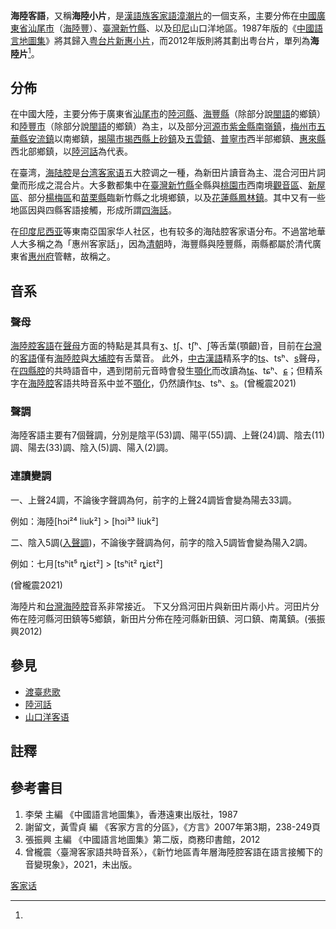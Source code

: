 {{redirect2|海陸片|[[海陸豐|海陸豐]]閩南語|海豐話}}
{{Infobox language
| name          = 海陸小片
| nativename    = Hói-liu̍k-phién
| states        = [[中國大陸|中國大陸]]、[[臺灣|臺灣]]
| region        = 主要分佈在中國[[廣東省|廣東省]][[汕尾市|汕尾市]]下[[陸河縣|陸河縣]]、[[海豐縣|海豐縣]]、[[陸豐市|陸豐市]]和[[揭陽市|揭陽市]][[普寧市|普寧市]]、[[揭西縣|揭西縣]]以及[[臺灣|臺灣]][[桃園市|桃園市]]西南鄉鎮、[[臺東縣|臺東縣]]部份地區、[[苗栗縣|苗栗縣]][[頭份市|頭份市]]、[[三灣鄉_(台灣)|三灣鄉]]、[[南庄鄉_(台灣)|南庄鄉]]，[[新竹縣|新竹縣]]全縣通行除了[[五峰鄉_(台灣)|五峰鄉]]、[[尖石鄉|尖石鄉]]等鄉鎮以外。
| speakers      = 118萬<ref name = "中國語言地圖集第二版">{{Cite book | author = 張振興 | title = 中國語言地圖集第二版 | location = 北京 | publisher = 商務印書馆 | date = 2012 | pages = 116-124 | ISBN = 7100070546 | accessdate = 2014-12-31 | url = http://books.google.com.my/books/about/%E4%B8%AD%E5%9B%BD%E8%AF%AD%E8%A8%80%E5%9C%B0%E5%9B%BE%E9%9B%86.html?id=qRMEnwEACAAJ&redir_esc=y | language = zh | quote = 三、海陸片 主要南部境內的三個市縣，使用人口約118萬... | archive-date = 2015-01-01 | archive-url = https://web.archive.org/web/20150101063817/http://books.google.com.my/books/about/%E4%B8%AD%E5%9B%BD%E8%AF%AD%E8%A8%80%E5%9C%B0%E5%9B%BE%E9%9B%86.html?id=qRMEnwEACAAJ&redir_esc=y | dead-url = no }}</ref>
| date          = 2012
| familycolor   = 漢藏語系
| fam1          = [[漢藏語系|漢藏語系]]
| fam2          = [[漢語族|漢語族]]
| fam3          = [[客家語|客家語]]
| fam4          = [[漳潮客語|漳潮片]]
| nation        = {{TWN}}國家語言
| agency        = {{ROC}}[[行政院客家委員會|客家委員會]]<br />（僅限[[臺灣地區|臺灣地區]]，非強制性機構）<ref>截至2005年9月，[[行政院客家委員會|客委会]]与[[中华民国教育部|中华民国教育部]]对五种[[台湾客家语|台湾客家语]]的常用字词作了读音、用字规范，这种规范施行于[[客家語言能力認證考試|客家語言能力認證考試]]中，但不对日常使用进行强制。<br />除客委会外，[[香港崇正总会|香港崇正总会]]、[[广东省教育厅|广东省教育厅]]、[[台湾语文学会|台湾语文学会]]等机构亦进行了一些规范，但都没有达到'''正音正字'''的高度。</ref>
| isoexception = dialect
}}
'''海陸客語'''，又稱'''海陸小片'''，是[[漢語族|漢語族]][[客家語|客家語]][[漳潮片|漳潮片]]的一個支系，主要分佈在[[中國|中國]][[廣東省|廣東省]][[汕尾市|汕尾市]]（[[海陸豐|海陸豐]]）、[[臺灣|臺灣]][[新竹縣|新竹縣]]、以及[[印尼|印尼]]山口洋地區。1987年版的《[[中國語言地圖集|中國語言地圖集]]》將其歸入[[粤台片|粤台片]][[新惠小片|新惠小片]]，而2012年版則將其劃出粤台片，單列為'''海陸片'''<ref name = "中國語言地圖集第二版" />。

==分佈==
在中國大陸，主要分佈于廣東省[[汕尾市|汕尾市]]的[[陸河縣|陸河縣]]、[[海豐縣|海豐縣]]（除部分說[[閩語|閩語]]的鄉鎮）和[[陸豐市|陸豐市]]（除部分說[[閩語|閩語]]的鄉鎮）為主，以及部分[[河源市|河源市]][[紫金縣|紫金縣]][[南嶺鎮|南嶺鎮]]，[[梅州市|梅州市]][[五華縣|五華縣]][[安流鎮|安流鎮]]以南鄉鎮，[[揭陽市|揭陽市]][[揭西縣|揭西縣]][[上砂鎮|上砂鎮]]及[[五雲鎮|五雲鎮]]、[[普寧市|普寧市]]西半部鄉鎮、[[惠來縣|惠來縣]]西北部鄉鎮，以[[陸河話|陸河話]]為代表。

在臺湾，[[海陆腔|海陆腔]]是[[台湾客家语|台湾客家语]]五大腔调之一種，為新田片讀音為主、混合河田片詞彙而形成之混合片。大多數都集中在[[臺灣|臺灣]][[新竹縣|新竹縣]]全縣與[[桃園市|桃園市]]西南境[[觀音區|觀音區]]、[[新屋區|新屋區]]、部分[[楊梅區|楊梅區]]和[[苗栗縣|苗栗縣]]臨新竹縣之北境鄉鎮，以及[[花蓮縣|花蓮縣]][[鳳林鎮_(臺灣)|鳳林鎮]]。其中又有一些地區因與四縣客語接觸，形成所謂[[臺灣客家語#四海腔|四海話]]。

在[[印度尼西亚|印度尼西亚]]等東南亞国家华人社区，也有较多的海陆腔客家语分布。不過當地華人大多稱之為「惠州客家話」，因為[[清朝|清朝]]時，海豐縣與陸豐縣，兩縣都屬於清代廣東省[[惠州府|惠州府]]管轄，故稱之。

==音系==
===聲母===
[[海陸腔|海陸腔]][[客語|客語]]在[[聲母|聲母]]方面的特點是其具有[[濁顎齦擦音|ʒ]]、[[清顎齦塞擦音|tʃ]]、tʃʰ、[[清顎齦擦音|ʃ]]等舌葉(顎齦)音，目前在[[台灣|台灣]]的[[客語|客語]]僅有[[海陸腔|海陸腔]]與[[大埔腔|大埔腔]]有舌葉音。
此外，[[中古漢語|中古漢語]]精系字的[[清齒齦塞擦音|ts]]、tsʰ、[[清齒齦擦音|s]]聲母，在[[四縣腔|四縣腔]]的共時語音中，遇到閉前元音時會發生[[顎化|顎化]]而改讀為[[清齦顎塞擦音|tɕ]]、tɕʰ、[[清齦顎擦音|ɕ]]；但精系字在[[海陸腔|海陸腔]]客語共時音系中並不[[顎化|顎化]]，仍然讀作[[清齒齦塞擦音|ts]]、tsʰ、[[清齒齦擦音|s]]。(曾櫳震2021)
===聲調===
海陸客語主要有7個聲調，分別是陰平(53)調、陽平(55)調、上聲(24)調、陰去(11)調、陽去(33)調、陰入(5)調、陽入(2)調。
===連讀變調===
一、上聲24調，不論後字聲調為何，前字的上聲24調皆會變為陽去33調。

例如：海陸[hɔi²⁴ liuk²] > [hɔi³³ liuk²]

二、陰入5調([[入聲調|入聲調]])，不論後字聲調為何，前字的陰入5調皆會變為陽入2調。

例如：七月[tsʰit⁵ ȵiɛt²] > [tsʰit² ȵiɛt²]

(曾櫳震2021)


海陸片和[[台灣|台灣]][[海陸腔|海陸腔]]音系非常接近。
下又分爲河田片與新田片兩小片。河田片分佈在陸河縣河田鎮等5鄉鎮，新田片分佈在陸河縣新田鎮、河口鎮、南萬鎮。(張振興2012)

==參見==
*[[渡臺悲歌|渡臺悲歌]]
*[[陸河話|陸河話]]
*[[山口洋客语|山口洋客语]]

==註釋==
{{reflist}}

==參考書目==
{{refbegin}}
#李榮 主編 《中國語言地圖集》，香港遠東出版社，1987
#謝留文，黃雪貞 編 《客家方言的分區》，《方言》2007年第3期，238-249頁
#張振興 主編 《中國語言地圖集》第二版，商務印書館，2012
#曾櫳震〈臺灣客家語共時音系〉，《新竹地區青年層海陸腔客語在語言接觸下的音變現象》，2021，未出版。
{{refend}}

{{客家語}}
{{臺灣語言}}

[[Category:客家话|]]